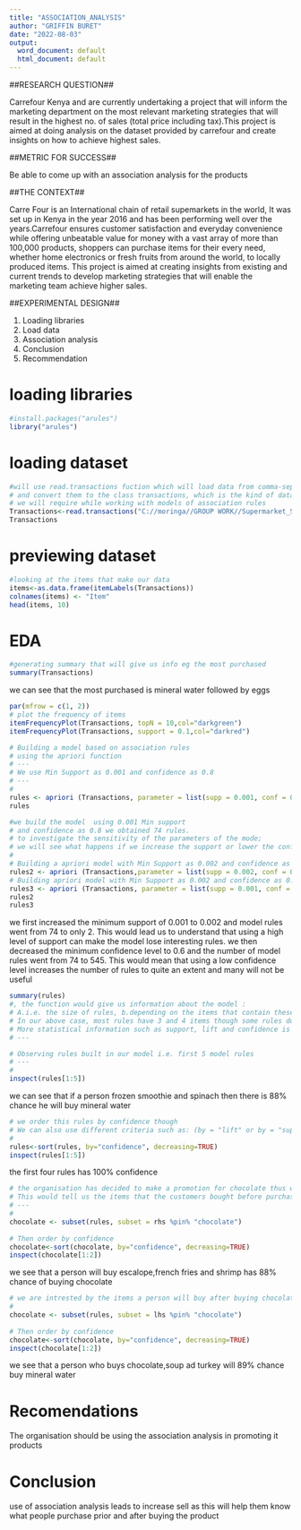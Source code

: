 ---
title: "ASSOCIATION_ANALYSIS"
author: "GRIFFIN BURET"
date: "2022-08-03"
output:
  word_document: default
  html_document: default
---

##RESEARCH QUESTION##

Carrefour Kenya and are currently undertaking a project that will inform the marketing department on the most relevant marketing strategies that will result in the highest no. of sales (total price including tax).This project is aimed at doing analysis on the dataset provided by carrefour and create insights on how to achieve highest sales.

##METRIC FOR SUCCESS##

Be able to come up with an association analysis for the products

##THE CONTEXT##

Carre Four is an International chain of retail supemarkets in the world, It was set up in Kenya in the year 2016 and has been performing well over the years.Carrefour ensures customer satisfaction and everyday convenience while offering unbeatable value for money with a vast array of more than 100,000 products, shoppers can purchase items for their every need, whether home electronics or fresh fruits from around the world, to locally produced items.
This project is aimed at creating insights from existing and current trends to develop marketing strategies that will enable the marketing team achieve higher sales.



##EXPERIMENTAL DESIGN##

 1. Loading libraries
 2. Load data 
 3. Association analysis
 4. Conclusion
 5. Recommendation

# loading libraries
```{r}
#install.packages("arules")
library("arules")
```

# loading dataset
```{r}
#will use read.transactions fuction which will load data from comma-separated files 
# and convert them to the class transactions, which is the kind of data that 
# we will require while working with models of association rules
Transactions<-read.transactions("C://moringa//GROUP WORK//Supermarket_Sales_Dataset II.csv",sep=",")
Transactions
```

# previewing dataset
```{r}
#looking at the items that make our data
items<-as.data.frame(itemLabels(Transactions))
colnames(items) <- "Item"
head(items, 10)
```

# EDA

```{r}
#generating summary that will give us info eg the most purchased
summary(Transactions)
```
we can see that the most purchased is mineral water followed by eggs

```{r}
par(mfrow = c(1, 2))
# plot the frequency of items
itemFrequencyPlot(Transactions, topN = 10,col="darkgreen")
itemFrequencyPlot(Transactions, support = 0.1,col="darkred")
```


```{r}
# Building a model based on association rules 
# using the apriori function 
# ---
# We use Min Support as 0.001 and confidence as 0.8
# ---
# 
rules <- apriori (Transactions, parameter = list(supp = 0.001, conf = 0.8))
rules
```

```{r}
#we build the model  using 0.001 Min support 
# and confidence as 0.8 we obtained 74 rules.
# to investigate the sensitivity of the parameters of the mode; 
# we will see what happens if we increase the support or lower the confidence levee builtl
# 
# Building a apriori model with Min Support as 0.002 and confidence as 0.8.
rules2 <- apriori (Transactions,parameter = list(supp = 0.002, conf = 0.8)) 
# Building apriori model with Min Support as 0.002 and confidence as 0.6.
rules3 <- apriori (Transactions, parameter = list(supp = 0.001, conf = 0.6)) 
rules2
rules3
```

 we first increased the minimum support of 0.001 to 0.002 and model rules went from 74 to only 2. This would lead us to understand that using a high level of support can make the model lose interesting rules.  we then  decreased the minimum confidence level to 0.6 and the number of model rules went from 74 to 545. This would mean that using a low confidence level increases the number of rules to quite an extent and many will not be useful
 
```{r}
summary(rules)
#, the function would give us information about the model :
# A.i.e. the size of rules, b.depending on the items that contain these rules. 
# In our above case, most rules have 3 and 4 items though some rules do have upto 6. 
# More statistical information such as support, lift and confidence is also provided.
# ---
```

```{R}
# Observing rules built in our model i.e. first 5 model rules
# ---
# 
inspect(rules[1:5])
```
we can see that if a person frozen smoothie and spinach then there is 88% chance he will buy mineral water

```{R}
# we order this rules by confidence though 
# We can also use different criteria such as: (by = "lift" or by = "support")
# 
rules<-sort(rules, by="confidence", decreasing=TRUE)
inspect(rules[1:5])
```
the first four rules has 100% confidence 


```{R}
# the organisation has decided to make a promotion for chocolate thus we make a subset rule containg the product
# This would tell us the items that the customers bought before purchasing yogurt
# ---
# 
chocolate <- subset(rules, subset = rhs %pin% "chocolate")
 
# Then order by confidence
chocolate<-sort(chocolate, by="confidence", decreasing=TRUE)
inspect(chocolate[1:2])
```


we see that a person will buy escalope,french fries and shrimp has 88% chance of buying chocolate
```{R}
# we are intrested by the items a person will buy after buying chocolate
# 
chocolate <- subset(rules, subset = lhs %pin% "chocolate")
 
# Then order by confidence
chocolate<-sort(chocolate, by="confidence", decreasing=TRUE)
inspect(chocolate[1:2])
```
we see that a person who buys chocolate,soup ad turkey will 89% chance buy mineral water


# Recomendations
The organisation should be using the association analysis in promoting it products

# Conclusion
use of association analysis leads to increase sell as this will help them know what people purchase prior and after buying the product
